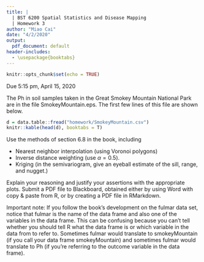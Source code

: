 ```yaml
---
title: | 
  | BST 6200 Spatial Statistics and Disease Mapping
  | Homework 3
author: "Miao Cai"
date: "4/2/2020"
output:
  pdf_document: default
header-includes:
  - \usepackage{booktabs}
---
```


```r
knitr::opts_chunk$set(echo = TRUE)
```

Due 5:15 pm, April 15, 2020

The Ph in soil samples taken in the Great Smokey Mountain National Park are in the file SmokeyMountain.eps. The first few lines of this file are shown below.

```r
d = data.table::fread("homework/SmokeyMountain.csv")
knitr::kable(head(d), booktabs = T)
```

Use the methods of section 6.8 in the book, including

- Nearest neighbor interpolation (using Voronoi polygons)
- Inverse distance weighting (use $\alpha = 0.5$).
- Kriging (in the semivariogram, give an eyeball estimate of the sill, range, and nugget.)

Explain your reasoning and justify your assertions with the appropriate plots. Submit a PDF file to Blackboard, obtained either by using Word with copy & paste from R, or by creating a PDF file in RMarkdown.

Important note: If you follow the book's development on the fulmar data set, notice that fulmar is the name of the data frame and also one of the variables in the data frame. This can be confusing because you can’t tell whether you should tell R what the data frame is or which variable in the data from to refer to. Sometimes fulmar would translate to smokeyMountain (if you call your data frame smokeyMountain) and sometimes fulmar would translate to Ph (if you're referring to the outcome variable in the data frame).